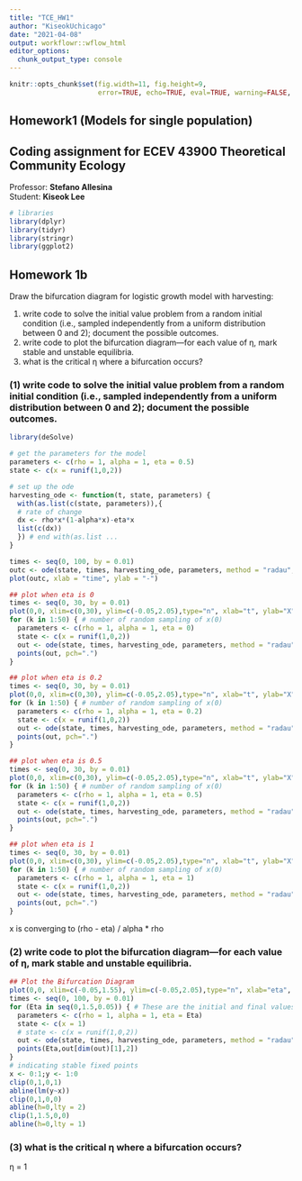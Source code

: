 ```yaml
---
title: "TCE_HW1"
author: "KiseokUchicago"
date: "2021-04-08"
output: workflowr::wflow_html
editor_options:
  chunk_output_type: console
---
```



```r
knitr::opts_chunk$set(fig.width=11, fig.height=9,
                      error=TRUE, echo=TRUE, eval=TRUE, warning=FALSE, message=FALSE)
```

## Homework1 (Models for single population)
## Coding assignment for ECEV 43900 Theoretical Community Ecology
Professor: **Stefano Allesina** \
Student: **Kiseok Lee**  

```r
# libraries
library(dplyr)
library(tidyr)
library(stringr)
library(ggplot2)
```

## Homework 1b

Draw the bifurcation diagram for logistic growth model with harvesting:

(1) write code to solve the initial value problem from a random initial condition (i.e., sampled independently from a uniform distribution between 0 and 2); document the possible outcomes.
(2) write code to plot the bifurcation diagram—for each value of η, mark stable and unstable equilibria.
(3) what is the critical η where a bifurcation occurs?

### (1) write code to solve the initial value problem from a random initial condition (i.e., sampled independently from a uniform distribution between 0 and 2); document the possible outcomes.

```r
library(deSolve)

# get the parameters for the model
parameters <- c(rho = 1, alpha = 1, eta = 0.5)
state <- c(x = runif(1,0,2))

# set up the ode
harvesting_ode <- function(t, state, parameters) {
  with(as.list(c(state, parameters)),{
  # rate of change
  dx <- rho*x*(1-alpha*x)-eta*x
  list(c(dx))
  }) # end with(as.list ...
}

times <- seq(0, 100, by = 0.01)
outc <- ode(state, times, harvesting_ode, parameters, method = "radau", atol = 1e-4, rtol = 1e-4)
plot(outc, xlab = "time", ylab = "-")

## plot when eta is 0
times <- seq(0, 30, by = 0.01)
plot(0,0, xlim=c(0,30), ylim=c(-0.05,2.05),type="n", xlab="t", ylab="X", main="x(0) randomly sampled in [0,2] when eta=0") 
for (k in 1:50) { # number of random sampling of x(0)
  parameters <- c(rho = 1, alpha = 1, eta = 0)
  state <- c(x = runif(1,0,2))
  out <- ode(state, times, harvesting_ode, parameters, method = "radau", atol = 1e-4, rtol = 1e-4)
  points(out, pch=".")
}

## plot when eta is 0.2
times <- seq(0, 30, by = 0.01)
plot(0,0, xlim=c(0,30), ylim=c(-0.05,2.05),type="n", xlab="t", ylab="X", main="x(0) randomly sampled in [0,2] when eta=0.2") 
for (k in 1:50) { # number of random sampling of x(0)
  parameters <- c(rho = 1, alpha = 1, eta = 0.2)
  state <- c(x = runif(1,0,2))
  out <- ode(state, times, harvesting_ode, parameters, method = "radau", atol = 1e-4, rtol = 1e-4)
  points(out, pch=".")
}

## plot when eta is 0.5
times <- seq(0, 30, by = 0.01)
plot(0,0, xlim=c(0,30), ylim=c(-0.05,2.05),type="n", xlab="t", ylab="X", main="x(0) randomly sampled in [0,2] when eta=0.5") 
for (k in 1:50) { # number of random sampling of x(0)
  parameters <- c(rho = 1, alpha = 1, eta = 0.5)
  state <- c(x = runif(1,0,2))
  out <- ode(state, times, harvesting_ode, parameters, method = "radau", atol = 1e-4, rtol = 1e-4)
  points(out, pch=".")
}

## plot when eta is 1
times <- seq(0, 30, by = 0.01)
plot(0,0, xlim=c(0,30), ylim=c(-0.05,2.05),type="n", xlab="t", ylab="X", main="x(0) randomly sampled in [0,2] when eta=1") 
for (k in 1:50) { # number of random sampling of x(0)
  parameters <- c(rho = 1, alpha = 1, eta = 1)
  state <- c(x = runif(1,0,2))
  out <- ode(state, times, harvesting_ode, parameters, method = "radau", atol = 1e-4, rtol = 1e-4)
  points(out, pch=".")
}

```
x is converging to (rho - eta) / alpha * rho


### (2) write code to plot the bifurcation diagram—for each value of η, mark stable and unstable equilibria.

```r
## Plot the Bifurcation Diagram 
plot(0,0, xlim=c(-0.05,1.55), ylim=c(-0.05,2.05),type="n", xlab="eta", ylab="X", main="Bifurcation plot with eta") 
times <- seq(0, 100, by = 0.01)
for (Eta in seq(0,1.5,0.05)) { # These are the initial and final values for eta
  parameters <- c(rho = 1, alpha = 1, eta = Eta)
  state <- c(x = 1)
  # state <- c(x = runif(1,0,2))
  out <- ode(state, times, harvesting_ode, parameters, method = "radau", atol = 1e-4, rtol = 1e-4)
  points(Eta,out[dim(out)[1],2])
}
# indicating stable fixed points
x <- 0:1;y <- 1:0
clip(0,1,0,1)
abline(lm(y~x))
clip(0,1,0,0)
abline(h=0,lty = 2)
clip(1,1.5,0,0)
abline(h=0,lty = 1)

```

### (3) what is the critical η where a bifurcation occurs?
η = 1


